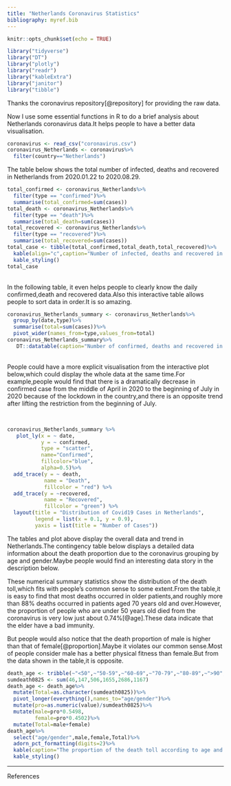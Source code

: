 ```yaml
---
title: "Netherlands Coronavirus Statistics"
bibliography: myref.bib
---
```


```r
knitr::opts_chunk$set(echo = TRUE)
```

```r
library("tidyverse")
library("DT")
library("plotly")
library("readr")
library("kableExtra")
library("janitor")
library("tibble")
```

Thanks the coronavirus repository[@repository] for providing the raw data.

Now I use some essential functions in R to do a brief analysis about Netherlands coronavirus data.It helps people to have a better data visualisation.

```r
coronavirus <- read_csv("coronavirus.csv")
coronavirus_Netherlands <- coronavirus%>%
  filter(country=="Netherlands")
```

The table below shows the total number of infected, deaths and recovered in Netherlands from 2020.01.22 to 2020.08.29.

```r
total_confirmed <- coronavirus_Netherlands%>%
  filter(type == "confirmed")%>%
  summarise(total_confirmed=sum(cases))
total_death <- coronavirus_Netherlands%>%
  filter(type == "death")%>%
  summarise(total_death=sum(cases))
total_recovered <- coronavirus_Netherlands%>%
  filter(type == "recovered")%>%
  summarise(total_recovered=sum(cases))
total_case <- tibble(total_confirmed,total_death,total_recovered)%>%
  kable(align="c",caption="Number of infected, deaths and recovered in Netherlands(from 2020.01.22 to 2020.08.29)") %>% 
  kable_styling()
total_case
```

<br>
In the following table, it even helps people to clearly know the daily confirmed,death and recovered data.Also this interactive table allows people to sort data in order.It is so amazing.


```r
coronavirus_Netherlands_summary <- coronavirus_Netherlands%>%
  group_by(date,type)%>%
  summarise(total=sum(cases))%>%
  pivot_wider(names_from=type,values_from=total)
coronavirus_Netherlands_summary%>%
   DT::datatable(caption="Number of confirmed, deaths and recovered in Netherlands")
```

<br>
People could have a more explicit visualisation from the interactive plot below,which could display the whole data at the same time.For example,people would find that there is a dramatically decrease in confirmed case from the middle of April in 2020 to the beginning of July in 2020 because of the lockdown in the country,and there is an opposite trend after lifting the restriction from the beginning of July.

<br>
```r
coronavirus_Netherlands_summary %>% 
   plot_ly(x = ~ date,
           y = ~ confirmed,
           type = "scatter",
           name="Confirmed",
           fillcolor="blue",
           alpha=0.5)%>%
  add_trace(y = ~ death, 
            name = "Death",
            fillcolor = "red") %>%
  add_trace(y = ~recovered, 
            name = "Recovered", 
            fillcolor = "green") %>%
  layout(title = "Distribution of Covid19 Cases in Netherlands",
         legend = list(x = 0.1, y = 0.9),
         yaxis = list(title = "Number of Cases"))
```

The tables and plot above display the overall data and trend in Netherlands.The contingency table below displays a detailed data information about the death proportion due to the coronavirus grouping by age and gender.Maybe people would find an interesting data story in the description below.

These numerical summary statistics show the distribution of the death toll,which fits with people's common sense to some extent.From the table,it is easy to find that most deaths occurred in older patients,and roughly more than 88% deaths occurred in patients aged 70 years old and over.However, the proportion of people who are under 50 years old died from the coronavirus is very low just about 0.74%[@age].These data indicate that the elder have a bad immunity.

But people would also notice that the death proportion of male is higher than that of female[@proportion].Maybe it violates our common sense.Most of people consider male has a better physical fitness than female.But from the data shown in the table,it is opposite.

```r
death_age <- tribble(~"<50",~"50-59",~"60-69",~"70-79",~"80-89",~">90",                           "46","147","506","1655","2686","1167")
sumdeath0825 <- sum(46,147,506,1655,2686,1167)
death_age <- death_age%>%
  mutate(Total=as.character(sumdeath0825))%>%
  pivot_longer(everything(),names_to="age/gender")%>%
  mutate(pro=as.numeric(value)/sumdeath0825)%>%
  mutate(male=pro*0.5498,
         female=pro*0.4502)%>%
  mutate(Total=male+female)
death_age%>%
  select("age/gender",male,female,Total)%>%
  adorn_pct_formatting(digits=2)%>%
  kable(caption="The proportion of the death toll according to age and gender in Netherlands(from 2020.01.22 to 2020.08.25)")%>%
  kable_styling()
```

*  *  *  *
References